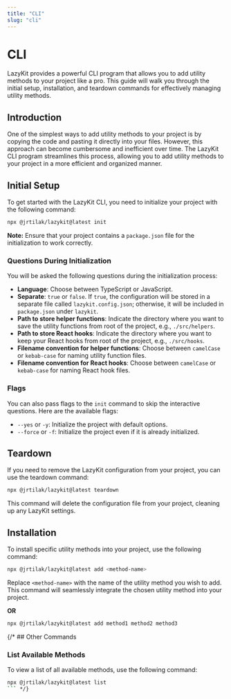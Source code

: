 ```yaml
---
title: "CLI"
slug: "cli"
---
```


# CLI

LazyKit provides a powerful CLI program that allows you to add utility methods to your project like a pro. This guide will walk you through the initial setup, installation, and teardown commands for effectively managing utility methods.

## Introduction  
One of the simplest ways to add utility methods to your project is by copying the code and pasting it directly into your files. However, this approach can become cumbersome and inefficient over time. The LazyKit CLI program streamlines this process, allowing you to add utility methods to your project in a more efficient and organized manner.

## Initial Setup  
To get started with the LazyKit CLI, you need to initialize your project with the following command:

```bash
npx @jrtilak/lazykit@latest init
```

**Note:** Ensure that your project contains a `package.json` file for the initialization to work correctly.

### Questions During Initialization  
You will be asked the following questions during the initialization process:

- **Language**: Choose between TypeScript or JavaScript.
- **Separate**: `true` or `false`. If `true`, the configuration will be stored in a separate file called `lazykit.config.json`; otherwise, it will be included in `package.json` under `lazykit`.
- **Path to store helper functions**: Indicate the directory where you want to save the utility functions from root of the project, e.g., `./src/helpers`.
- **Path to store React hooks**: Indicate the directory where you want to keep your React hooks from root of the project, e.g., `./src/hooks`.
- **Filename convention for helper functions**: Choose between `camelCase` or `kebab-case` for naming utility function files.
- **Filename convention for React hooks**: Choose between `camelCase` or `kebab-case` for naming React hook files.


###  Flags  
You can also pass flags to the `init` command to skip the interactive questions. Here are the available flags:

- `--yes` or `-y`: Initialize the project with default options.
- `--force` or `-f`: Initialize the project even if it is already initialized.

## Teardown  
If you need to remove the LazyKit configuration from your project, you can use the teardown command:

```bash
npx @jrtilak/lazykit@latest teardown
```

This command will delete the configuration file from your project, cleaning up any LazyKit settings.

## Installation  
To install specific utility methods into your project, use the following command:

```bash
npx @jrtilak/lazykit@latest add <method-name>
```

Replace `<method-name>` with the name of the utility method you wish to add. This command will seamlessly integrate the chosen utility method into your project.

**OR**

```bash
npx @jrtilak/lazykit@latest add method1 method2 method3
```

{/* ## Other Commands
### List Available Methods
To view a list of all available methods, use the following command:

```bash
npx @jrtilak/lazykit@latest list
``` */}